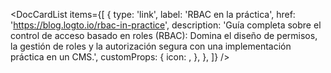 
<DocCardList
  items={[
    {
      type: 'link',
      label: 'RBAC en la práctica',
      href: 'https://blog.logto.io/rbac-in-practice',
      description:
        'Guía completa sobre el control de acceso basado en roles (RBAC): Domina el diseño de permisos, la gestión de roles y la autorización segura con una implementación práctica en un CMS.',
      customProps: {
        icon: <AuthorizationIcon />,
      },
    },
  ]}
/>
